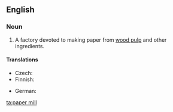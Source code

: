 ==English==
{{wikipedia}}

===Noun===
{{en-noun|sg=[[paper]] [[mill]]}}

# A factory devoted to making paper from [[wood pulp]] and other ingredients.

====Translations====
{{trans-top|factory}}
* Czech: {{t+|cs|papírna|f}}
* Finnish: {{t-|fi|paperitehdas}}
{{trans-mid}}
* German: {{t|de|Papierfabrik|f}}
{{trans-bottom}}

[[ta:paper mill]]